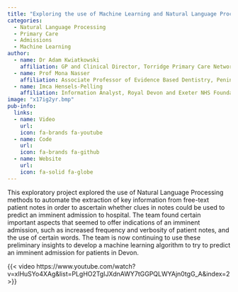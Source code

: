 ```yaml
---
title: "Exploring the use of Machine Learning and Natural Language Processing to teach a machine to predict whether a patient is likely to be imminently admitted to hospital based on GP data and clues in GP notes"
categories:
  - Natural Language Processing
  - Primary Care
  - Admissions
  - Machine Learning
author:
  - name: Dr Adam Kwiatkowski
    affiliation: GP and Clinical Director, Torridge Primary Care Network
  - name: Prof Mona Nasser
    affiliation: Associate Professor of Evidence Based Dentistry, Peninsula Dental School
  - name: Imca Hensels-Pelling
    affiliation: Information Analyst, Royal Devon and Exeter NHS Foundation Trust
image: "x17ig2yr.bmp"
pub-info:
  links:
  - name: Video
    url: 
    icon: fa-brands fa-youtube
  - name: Code
    url: 
    icon: fa-brands fa-github
  - name: Website
    url: 
    icon: fa-solid fa-globe
---
```


This exploratory project explored the use of Natural Language Processing methods to automate the extraction of key information from free-text patient notes in order to ascertain whether clues in notes could be used to predict an imminent admission to hospital. The team found certain important aspects that seemed to offer indications of an imminent admission, such as increased frequency and verbosity of patient notes, and the use of certain words. The team is now continuing to use these preliminary insights to develop a machine learning algorithm to try to predict an imminent admission for patients in Devon.

{{< video https://www.youtube.com/watch?v=xlHuSYo4XAg&list=PLgHO2TgIJXdnAWY7tGGPQLWYAjn0tgG_A&index=2 >}}

